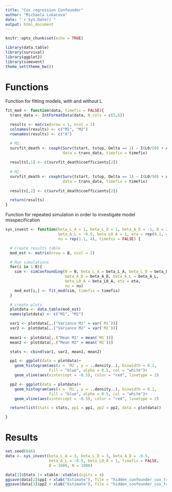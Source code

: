 ```yaml
---
title: "Cox regression Confounder"
author: "Michaela Lukacova"
date: "`r Sys.Date()`"
output: html_document
---
```


```r
knitr::opts_chunk$set(echo = TRUE)
```

```r
library(data.table)
library(survival)
library(ggplot2)
library(simevent)
theme_set(theme_bw())
```

# Functions

Function for fitting models, with and without L

```r
fit_mod <- function(data, timefix = FALSE){
  trans_data <- IntFormatData(data, N_cols = c(5,6))

  results <- matrix(nrow = 1, ncol = 2)
  colnames(results) <- c("M1", "M2")
  rownames(results) <- c("A")

  # M1:
  survfit_death <- coxph(Surv(tstart, tstop, Delta == 1) ~ I(L0/50) + A,
                         data = trans_data, timefix = timefix)
  
  results[,1] <- c(survfit_death$coefficients[2])
  
  # M2:
  survfit_death <- coxph(Surv(tstart, tstop, Delta == 1) ~ I(L0/50) + A + L,
                         data = trans_data, timefix = timefix)
  
  results[,2] <- c(survfit_death$coefficients[2])

  return(results)
}
```

Function for repeated simulation in order to investigate model misspecification

```r
sys_invest <- function(beta_L_A = 1, beta_L_D = 1, beta_A_D = -1, B = 200, N = 500, 
                       beta_A_L = -0.5, beta_L0_A = 1, eta = rep(0.1, 4), 
                       nu = rep(1.1, 4), timefix = FALSE) {

  # Create results table
  mod_est <- matrix(nrow = B, ncol = 2)

  # Run simulations
  for(i in 1:B){
    sim <- simConfounding(N = N, beta_L_A = beta_L_A, beta_L_D = beta_L_D, 
                          beta_A_D = beta_A_D, beta_A_L = beta_A_L, 
                          beta_L0_A = beta_L0_A, eta = eta,
                          nu = nu)
    mod_est[i,] <- fit_mod(sim, timefix = timefix)
  }

  # create plots
  plotdata <- data.table(mod_est)
  names(plotdata) <- c("M1", "M2")

  var1 <- plotdata[,.("Variance M1" = var(`M1`))]
  var2 <- plotdata[,.("Variance M2" = var(`M2`))]
  
  mean1 <- plotdata[,.("Mean M1" = mean(`M1`))]
  mean2 <- plotdata[,.("Mean M2" = mean(`M2`))]

  stats <- cbind(var1, var2, mean1, mean2)

  pp1 <- ggplot(data = plotdata)+
    geom_histogram(aes(x = `M2`, y = ..density..), binwidth = 0.1,
                   fill = "blue", alpha = 0.5, col = "white")+
    geom_vline(aes(xintercept = -0.5), color = "red", linetype = 2)

  pp2 <- ggplot(data = plotdata)+
    geom_histogram(aes(x = `M1`, y = ..density..), binwidth = 0.1,
                   fill = "blue", alpha = 0.5, col = "white")+
    geom_vline(aes(xintercept = -0.5), color = "red", linetype = 2)

  return(list(Stats = stats, pp1 = pp1, pp2 = pp2, data = plotdata))

}
```


# Results

```r
set.seed(846)
data <- sys_invest(beta_L_A = 3, beta_L_D = 3, beta_A_D = -0.5, 
                   beta_A_L = -0.5, beta_L0_A = 1, timefix = FALSE,
                   B = 1000, N = 1000)

data[1]$Stats |> xtable::xtable(digits = 4)
ggsave(data[2]$pp1 + xlab("Estimate"), file = "hidden_confounder_cox_true.pdf")
ggsave(data[3]$pp2 + xlab("Estimate"), file = "hidden_confounder_cox_false.pdf")
```

